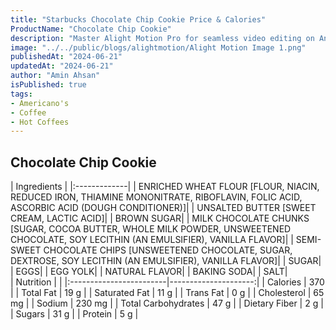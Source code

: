 ```yaml
---
title: "Starbucks Chocolate Chip Cookie Price & Calories"
ProductName: "Chocolate Chip Cookie" 
description: "Master Alight Motion Pro for seamless video editing on Android, iOS, and Tablets with our ultimate guide, unlocking advanced features and elevating your skills in 2024!"
image: "../../public/blogs/alightmotion/Alight Motion Image 1.png"
publishedAt: "2024-06-21"
updatedAt: "2024-06-21"
author: "Amin Ahsan"
isPublished: true
tags:
- Americano's
- Coffee
- Hot Coffees   
---
```


 
## Chocolate Chip Cookie 
  
<div className="tables-container">
  <div className="table-wrapper">
    | Ingredients  |  
    |:-------------|
    | ENRICHED WHEAT FLOUR [FLOUR, NIACIN, REDUCED IRON, THIAMINE MONONITRATE, RIBOFLAVIN, FOLIC ACID, ASCORBIC ACID (DOUGH CONDITIONER)]|
    | UNSALTED BUTTER [SWEET CREAM, LACTIC ACID]|
    | BROWN SUGAR|
    | MILK CHOCOLATE CHUNKS [SUGAR, COCOA BUTTER, WHOLE MILK POWDER, UNSWEETENED CHOCOLATE, SOY LECITHIN (AN EMULSIFIER), VANILLA FLAVOR]|
    | SEMI-SWEET CHOCOLATE CHIPS [UNSWEETENED CHOCOLATE, SUGAR, DEXTROSE, SOY LECITHIN (AN EMULSIFIER), VANILLA FLAVOR]|
    | SUGAR|
    | EGGS|
    | EGG YOLK|
    | NATURAL FLAVOR|
    | BAKING SODA|
    | SALT|
    </div>
  <div className="table-wrapper">
    | Nutrition               |                      |  
    |:------------------------|---------------------:|
    | Calories                | 370                  |
    | Total Fat               | 19 g                 |
    | Saturated Fat           | 11 g                 |
    | Trans Fat               | 0 g                  |
    | Cholesterol             | 65 mg                |
    | Sodium                  | 230 mg               |
    | Total Carbohydrates     | 47 g                 |
    | Dietary Fiber           | 2 g                  |
    | Sugars                  | 31 g                 |
    | Protein                 | 5 g                  |
  </div>
</div>
<style jsx>{`
  .tables-container {
    display: flex;
    flex-direction: row;
    gap: 30px;
  }
  .table-wrapper {
    width: 500px; /* Adjust as needed */
  }
  @media (max-width: 768px) {
    .tables-container {
      flex-direction: column;
      gap: 0px; /* Adjust as needed */
    }
    .table-wrapper {
      width: 100%; /* Adjust as needed */
    }
  }
`}</style>
